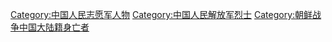 [[Category:中国人民志愿军人物|Category:中国人民志愿军人物]]
[[Category:中国人民解放军烈士|Category:中国人民解放军烈士]]
[[Category:朝鲜战争中国大陆籍身亡者|Category:朝鲜战争中国大陆籍身亡者]]